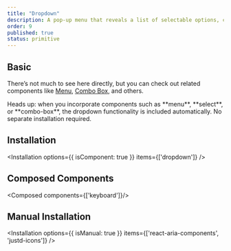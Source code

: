 ```yaml
---
title: "Dropdown"
description: A pop-up menu that reveals a list of selectable options, commonly used for navigation, filters, or form inputs.
order: 9
published: true
status: primitive
---
```


## Basic
There’s not much to see here directly, but you can check out related components like [Menu](/docs/components/collections/menu), [Combo Box](/docs/components/pickers/combo-box), and others.

<Note>
  Heads up: when you incorporate components such as **menu**, **select**, or **combo-box**, the dropdown functionality is included automatically. No separate installation required.
</Note>

## Installation
<Installation options={{ isComponent: true }} items={['dropdown']} />

## Composed Components
<Composed components={['keyboard']}/>

## Manual Installation
<Installation options={{ isManual: true }} items={['react-aria-components', 'justd-icons']} />

<SourceCode toShow='dropdown' />
